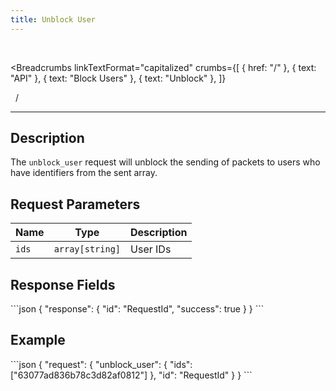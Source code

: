 ```yaml
---
title: Unblock User
---
```


<br />



<Breadcrumbs
  linkTextFormat="capitalized"
  crumbs={[
    { href: "/" },
    { text: "API" },
    { text: "Block Users" },
    { text: "Unblock" },
  ]}
>
  <Icon slot="index" name="seti:powershell" />
  <span slot="separator">&nbsp;&nbsp;/&nbsp;</span>
</Breadcrumbs>

---


## Description

> <Badge text="wss" variant="tip" size="large" />
> <Badge text="unblock_user" size="large" />

The `unblock_user` request will unblock the sending of packets to users who have identifiers from the sent array.

## Request Parameters

| Name  | Type            | Description |
| ----- | --------------- | ----------- |
| `ids` | `array[string]` | User IDs    |

## Response Fields

<Tabs>
  <TabItem label="Response">
```json
{
  "response": {
    "id": "RequestId",
    "success": true
  }
}
```
  </TabItem>  
</Tabs>

## Example

<Tabs>
  <TabItem label="Request">
    ```json
    {
      "request": {
        "unblock_user": {
          "ids": ["63077ad836b78c3d82af0812"]
        },
        "id": "RequestId"
      }
    }
    ```
  </TabItem>  
</Tabs>

<script
  src="https://giscus.app/client.js"
  data-repo="Oleksandr1414/cathedra-slytherin"
  data-repo-id="R_kgDOI8uafg"
  data-category="[ВВЕДІТЬ CATEGORY NAME]"
  data-category-id="[ВВЕДІТЬ CATEGORY ID]"
  data-mapping="pathname"
  data-strict="0"
  data-reactions-enabled="1"
  data-emit-metadata="0"
  data-input-position="bottom"
  data-theme="preferred_color_scheme"
  data-lang="uk"
  crossorigin="anonymous"
  async
></script>
